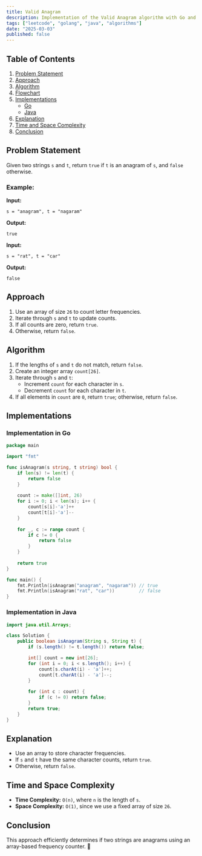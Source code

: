 ```yaml
---
title: Valid Anagram
description: Implementation of the Valid Anagram algorithm with Go and Java.
tags: ["leetcode", "golang", "java", "algorithms"]
date: "2025-03-03"
published: false
---
```


## Table of Contents

1. [Problem Statement](#problem-statement)
2. [Approach](#approach)
3. [Algorithm](#algorithm)
4. [Flowchart](#flowchart)
5. [Implementations](#implementations)
   - [Go](#implementation-in-go)
   - [Java](#implementation-in-java)
6. [Explanation](#explanation)
7. [Time and Space Complexity](#time-and-space-complexity)
8. [Conclusion](#conclusion)

## Problem Statement

Given two strings `s` and `t`, return `true` if `t` is an anagram of `s`, and `false` otherwise.

### Example:

**Input:**

```
s = "anagram", t = "nagaram"
```

**Output:**

```
true
```

**Input:**

```
s = "rat", t = "car"
```

**Output:**

```
false
```

## Approach

1. Use an array of size `26` to count letter frequencies.
2. Iterate through `s` and `t` to update counts.
3. If all counts are zero, return `true`.
4. Otherwise, return `false`.

## Algorithm

1. If the lengths of `s` and `t` do not match, return `false`.
2. Create an integer array `count[26]`.
3. Iterate through `s` and `t`:
   - Increment `count` for each character in `s`.
   - Decrement `count` for each character in `t`.
4. If all elements in `count` are `0`, return `true`; otherwise, return `false`.

## Implementations

### Implementation in Go

```go
package main

import "fmt"

func isAnagram(s string, t string) bool {
    if len(s) != len(t) {
        return false
    }
    
    count := make([]int, 26)
    for i := 0; i < len(s); i++ {
        count[s[i]-'a']++
        count[t[i]-'a']--
    }
    
    for _, c := range count {
        if c != 0 {
            return false
        }
    }
    
    return true
}

func main() {
    fmt.Println(isAnagram("anagram", "nagaram")) // true
    fmt.Println(isAnagram("rat", "car"))         // false
}
```

### Implementation in Java

```java
import java.util.Arrays;

class Solution {
    public boolean isAnagram(String s, String t) {
        if (s.length() != t.length()) return false;

        int[] count = new int[26];
        for (int i = 0; i < s.length(); i++) {
            count[s.charAt(i) - 'a']++;
            count[t.charAt(i) - 'a']--;
        }
        
        for (int c : count) {
            if (c != 0) return false;
        }
        return true;
    }
}
```

## Explanation

- Use an array to store character frequencies.
- If `s` and `t` have the same character counts, return `true`.
- Otherwise, return `false`.

## Time and Space Complexity

- **Time Complexity:** `O(n)`, where `n` is the length of `s`.
- **Space Complexity:** `O(1)`, since we use a fixed array of size `26`.

## Conclusion

This approach efficiently determines if two strings are anagrams using an array-based frequency counter. 🚀

